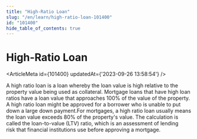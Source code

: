 ```yaml
---
title: "High-Ratio Loan"
slug: "/en/learn/high-ratio-loan-101400"
id: "101400"
hide_table_of_contents: true
---
```



# High-Ratio Loan

<ArticleMeta id={101400} updatedAt={'2023-09-26 13:58:54'} />
<div className='border-solid border-b border-t-0 my-4 border-[var(--ifm-color-gray-300)]' />

A high ratio loan is a loan whereby the loan value is high relative to the property value being used as collateral. Mortgage loans that have high loan ratios have a loan value that approaches 100% of the value of the property. A high ratio loan might be approved for a borrower who is unable to put down a large down payment.For mortgages, a high ratio loan usually means the loan value exceeds 80% of the property's value. The calculation is called the loan-to-value (LTV) ratio, which is an assessment of lending risk that financial institutions use before approving a mortgage.
